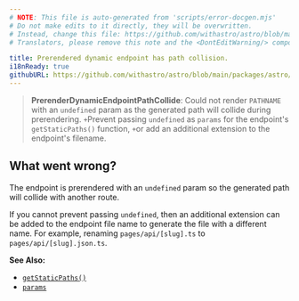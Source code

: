 ```yaml
---
# NOTE: This file is auto-generated from 'scripts/error-docgen.mjs'
# Do not make edits to it directly, they will be overwritten.
# Instead, change this file: https://github.com/withastro/astro/blob/main/packages/astro/src/core/errors/errors-data.ts
# Translators, please remove this note and the <DontEditWarning/> component.

title: Prerendered dynamic endpoint has path collision.
i18nReady: true
githubURL: https://github.com/withastro/astro/blob/main/packages/astro/src/core/errors/errors-data.ts
---
```


<DontEditWarning />


> **PrerenderDynamicEndpointPathCollide**: Could not render `PATHNAME` with an `undefined` param as the generated path will collide during prerendering. ` +
            `Prevent passing `undefined` as `params` for the endpoint's `getStaticPaths()` function, ` +
            `or add an additional extension to the endpoint's filename.
## What went wrong?
The endpoint is prerendered with an `undefined` param so the generated path will collide with another route.

If you cannot prevent passing `undefined`, then an additional extension can be added to the endpoint file name to generate the file with a different name. For example, renaming `pages/api/[slug].ts` to `pages/api/[slug].json.ts`.

**See Also:**
-  [`getStaticPaths()`](/en/reference/api-reference/#getstaticpaths)
-  [`params`](/en/reference/api-reference/#params)


